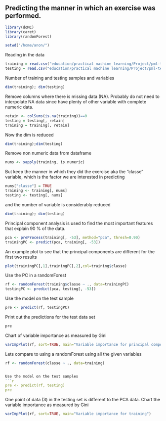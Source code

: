 Predicting the manner in which an exercise was performed.
---------------------------------------------------------

```r
library(doMC)
library(caret)
library(randomForest)

setwd("/home/anon/")
```
Reading in the data
```r
training = read.csv("education/practical machine learning/Project/pml-training.csv")[-1:-7]
testing = read.csv("education/practical machine learning/Project/pml-testing.csv")[-1:-7]
```

Number of training and testing samples and variables
```r
dim(training); dim(testing)
```
Remove columns where there is missing data (NA). Probably do not need to interpolate NA data since
have plenty of other variable with complete numeric data.

```r
retain <- colSums(is.na(training))==0
testing = testing[, retain]
training = training[, retain]
```
Now the dim is reduced
```r
dim(training);dim(testing)
```
Remove non numeric data from dataframe
```r
nums <- sapply(training, is.numeric)
```
But keep the manner in which they did the exercise aka the "classe" variable, 
which is the factor we are interested in predicting
```r
nums["classe"] = TRUE 
training <- training[, nums]
testing <- testing[, nums]
```
and the number of variable is considerably reduced
```r
dim(training); dim(testing)
```

Principal component analysis is used to find the most important features 
that explain 90 % of the data.
```r
pca <- preProcess(training[, -53], method="pca", thresh=0.90)
trainingPC <- predict(pca, training[, -53])
```
An example plot to see that the principal components are different for the first two results
```r
plot(trainingPC[,1],trainingPC[,2],col=training$classe)
```

Use the PC in a randomForest
```r
rf <- randomForest(training$classe ~ ., data=trainingPC)
testingPC <- predict(pca, testing[, -53])
```
Use the model on the test sample
```r
pre <- predict(rf, testingPC)
```
Print out the predictions for the test data set
```r
pre
```
Chart of variable importance as measured by Gini
```r
varImpPlot(rf, sort=TRUE, main="Variable importance for principal components")
```

Lets compare to using a randomForest using all the given variables
```r
rf <- randomForest(classe ~ ., data=training)


Use the model on the test samples
```r
pre <- predict(rf, testing)
pre
```
One point of data (3) in the testing set is different to the PCA data.
Chart the variable importance as measured by Gini
```r
varImpPlot(rf, sort=TRUE, main="Variable importance for training")
```









